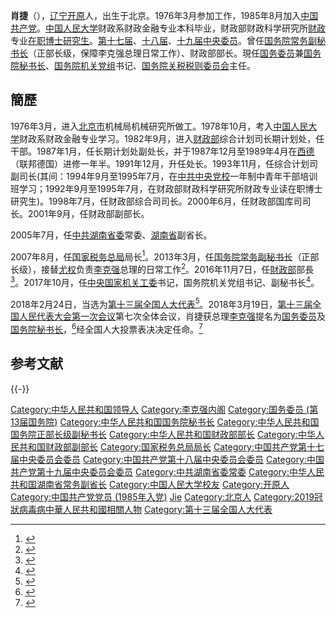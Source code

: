 {{Infobox_officeholder
|name = 肖捷
|image name =Xiao Jie (cropped).jpg
|width = 
|office = {{PRC}}[[国务委员|国务委员]]
|premier = [[李克强|李克强]]
|alongside = [[魏凤和|魏凤和]]、[[王勇_(1955年12月)|王勇]]、[[王毅|王毅]]、[[赵克志|赵克志]]
|term_start = 2018年3月19日
|term_end =
|now1 = {{flagicon|People's Republic of China}} [[中华人民共和国国务院秘书长|中华人民共和国国务院秘书长]]
|premier1 = [[李克强|李克强]]
|term_start1 = 2018年3月19日
|term_end1 = 
|predecessor1 = [[杨晶|杨晶]]
|successor1 = 
|now2 = {{flagicon|People's Republic of China}} [[中華人民共和國財政部|中華人民共和國財政部]]部長
|premier2= [[李克強|李克強]]
|term_start2 = 2016年11月7日
|term_end2 = 2018年3月19日
|predecessor2 = [[楼继伟|楼继伟]]
|successor2 = [[刘昆_(1956年)|刘昆]]
|now3 = {{flagicon|People's Republic of China}} [[中华人民共和国国务院|中华人民共和国国务院]][[中华人民共和国国务院副秘书长|常务副秘书长]]<br /><small>（保障李克强总理日常工作）</small>
|premier3 = [[李克強|李克強]]
|secretary_general3 = [[杨晶|杨晶]]
|term_start3 = 2013年3月26日
|term_end3 = 2016年11月7日
|predecessor3 = [[尤权|尤权]]
|successor3 = [[丁学东|丁学东]]
|sex = 男
|different name =
|nationality = {{PRC}}
|citizenship  = 
|residence = 
|party = {{CPC}}
|native place = [[辽宁省|辽宁]][[开原市|开原]]
|date of birth = {{Birth date and age|1957|06|13}}
|place of birth = 
|date of death = 
|place of death = 
|spouse = 
|relatives = 
|educate = 
|alma_mater = [[中国人民大学|中国人民大学]]
|past = 
*<span style="color: blue;">中华人民共和国财政部综合计划司长期计划预测处副处长、处长<br />（1987年1月－1993年11月）</span>
*<span style="color: blue;">中华人民共和国财政部综合计划司副司长<br />（1993年11月－1994年7月）</span>
*<span style="color: blue;">中华人民共和国财政部综合与改革司副司长<br />（1994年7月－1998年7月）</span>
*<span style="color: blue;">中华人民共和国财政部综合司司长<br />（1998年7月－2000年6月）</span>
*<span style="color: blue;">中华人民共和国财政部国库司司长<br />（2000年6月－2001年9月）</span>
*<span style="color: blue;">中华人民共和国财政部副部长<br />（2001年9月－2005年7月）</span>
*<span style="color: blue;">中国红十字会副会长<br />（2004年10月－2005年7月）</span>
*<span style="color: blue;">中共湖南省委常委<br />（2005年7月－2007年8月）</span>
*<span style="color: blue;">湖南省人民政府常务副省长<br />（2005年7月－2007年8月）</span>
*<span style="color: blue;">国家税务总局党组书记、局长<br />（2007年8月－2013年3月）</span>
*<span style="color: blue;">中共中央委员<br />（2007年10月－至今）</span>
*<span style="color: blue;">中华人民共和国国务院常务副秘书长<br />（2013年3月－2016年11月）</span>
*<span style="color: blue;">中华人民共和国财政部部长<br />（2016年11月－2018年3月）</span>
*<span style="color: blue;">中共中央国家机关工委书记、国务院机关党组书记、国务院副秘书长<br />（2017年10月－2018年3月）</span>
*<span style="color: blue;">国务委员兼国务院秘书长、国务院机关党组书记<br />（2018年3月至今）</span>
}}

'''肖捷'''（{{bd|1957年|6月13日|catIdx=X肖}}），[[辽宁省|辽宁]][[开原市|开原]]人，出生于北京。1976年3月参加工作，1985年8月加入[[中国共产党|中国共产党]]。[[中国人民大学|中国人民大学]]财政系财政金融专业本科毕业，财政部财政科学研究所[[财政|财政]]专业[[在职研究生|在职]][[博士|博士]][[研究生|研究生]]。[[中国共产党第十七届中央委员会委员列表|第十七届]]、[[中国共产党第十八届中央委员会委员列表|十八届]]、[[中国共产党第十九届中央委员会委员列表|十九届]][[中国共产党中央委员会|中央委员]]。曾任[[中华人民共和国国务院副秘书长|国务院常务副秘书长]]（正部长级，保障李克强总理日常工作）、财政部部长。現任[[国务委员|国务委员]]兼[[中华人民共和国国务院秘书长|国务院秘书长]]、[[中国共产党国务院机关党组|国务院机关党组]]书记、[[国务院关税税则委员会|国务院关税税则委员会]]主任。

==簡歷==
1976年3月，进入[[北京市|北京市]]机械局机械研究所做工。1978年10月，考入[[中国人民大学|中国人民大学]]财政系财政金融专业学习。1982年9月，进入[[中华人民共和国财政部|财政部]]综合计划司长期计划处，任干部。1987年1月，任长期计划处副处长，并于1987年12月至1989年4月在[[西德|西德]]（联邦德国）进修一年半。1991年12月，升任处长。1993年11月，任综合计划司副司长(其间：1994年9月至1995年7月，在[[中共中央党校|中共中央党校]]一年制中青年干部培训班学习；1992年9月至1995年7月，在财政部财政科学研究所财政专业读在职博士研究生)。1998年7月，任财政部综合司司长。2000年6月，任财政部国库司司长。2001年9月，任财政部副部长。

2005年7月，任[[中国共产党湖南省委员会|中共湖南省委]]常委、[[湖南省|湖南省]]副省长。

2007年8月，任[[国家税务总局|国家税务总局]]局长<ref>{{Cite web|url=http://www.caijing.com.cn/newcn/home/newsupdate/2007-08-30/28638.shtml|title=肖捷任国家税务总局局长|accessdate=2017-11-01|author=|date=2007-08-30|work=|publisher=财经网}}</ref>。2013年3月，任[[中华人民共和国国务院副秘书长|国务院常务副秘书长]]（正部长级），接替[[尤权|尤权]]负责[[李克强|李克强]]总理的日常工作<ref>{{cite news|url=http://news.163.com/13/0326/09/8QSR48160001124J.html|title=国家税务总局原局长肖捷出任国务院副秘书长|date=2013-03-26|newspaper=网易|accessdate=2013-03-26}}</ref>。2016年11月7日，任[[中华人民共和国财政部|財政部]]部長<ref>{{cite web|url=http://news.ifeng.com/a/20161107/50215867_0.shtml|title=全国人大任命陈文清为国家安全部部长|accessdate=2016-11-07|date=2016-11-07|publisher=凤凰网|archive-date=2016-11-07|archive-url=https://web.archive.org/web/20161107155422/http://news.ifeng.com/a/20161107/50215867_0.shtml|dead-url=no}}</ref>。2017年10月，任[[中共中央国家机关工作委员会|中央国家机关工委]]书记，国务院机关党组书记、副秘书长<ref>{{Cite web|url=http://www.cqtimes.cn/news/article/id/2470008/nowCat/51.html|title=财政部长肖捷出任中央国家机关工委书记、国务院机关党组书记|accessdate=2017-11-01|publisher=重庆时报|archive-url=https://web.archive.org/web/20171107014712/http://www.cqtimes.cn/news/article/id/2470008/nowCat/51.html|archive-date=2017-11-07|dead-url=yes}}</ref>。

2018年2月24日，当选为[[第十三届全国人大代表|第十三届全国人大代表]]<ref>{{Cite web|title=（受权发布）中华人民共和国第十三届全国人民代表大会代表名单-中新网|url=http://www.chinanews.com/gn/2018/02-25/8453959.shtml|accessdate=2021-02-13|work=中新网}}</ref>。2018年3月19日，[[第十三届全国人民代表大会#第一次会议|第十三届全国人民代表大会第一次会议]]第七次全体会议，肖捷获总理[[李克强|李克强]]提名为[[国务委员|国务委员]]及[[中华人民共和国国务院秘书长|国务院秘书长]]，<ref>{{Cite web|url=http://www.xinhuanet.com/politics/2018-03/19/c_1122556557.htm|title=根据宪法，国务院总理李克强提名国务院秘书长、各部部长、各委员会主任、中国人民银行行长、审计长|accessdate=2018-03-19|date=2018-03-19|publisher=新华网|archive-date=2018-03-19|archive-url=https://web.archive.org/web/20180319152705/http://www.xinhuanet.com/politics/2018-03/19/c_1122556557.htm|dead-url=no}}</ref>经全国人大投票表决决定任命。<ref>{{Cite web|url=http://news.ifeng.com/a/20180319/56857742_0.shtml|title=国务院副总理、国务委员、各部部长完整名单|accessdate=2018-03-19|date=2018-03-19|publisher=新华社|archive-date=2018-03-19|archive-url=https://web.archive.org/web/20180319030207/http://news.ifeng.com/a/20180319/56857742_0.shtml|dead-url=no}}</ref>

== 参考文献 ==
{{Reflist|30em}}

{{-}}
{{start box}}
{{s-ppo|cpc}}
{{s-before|[[杨晶|杨　晶]]|rows=2}}
{{s-title|[[中共中央国家机关工作委员会|中共中央国家机关工作委员会]]书记|2017年10月－}}
{{s-after|[[丁薛祥|丁薛祥]]|[[中共中央和国家机关工作委员会|中共中央和国家机关工作委员会]]书记}}
{{s-title|[[中国共产党国务院机关党组|中国共产党国务院机关党组]]书记|2017年10月－}}
{{s-inc}}
{{s-gov|prc}}
{{s-before|[[杨晶|杨　晶]]}}
{{s-title|[[中华人民共和国|中华人民共和国]][[国务委员|国务委员]]兼[[中华人民共和国国务院秘书长|国务院秘书长]]|2018年3月－}}
{{s-inc}}
{{s-before|[[楼继伟|楼继伟]]}}
{{s-title|[[中华人民共和国财政部|中华人民共和国财政部]]部長|2016年11月－2018年3月}}
{{s-after|[[刘昆_(1956年)|刘　昆]]}}
{{s-before|[[尤权|尤　权]]}}
{{s-title|[[中华人民共和国国务院|中华人民共和国国务院]][[中华人民共和国国务院副秘书长|常务副秘书长]]<br/>（保障李克强总理日常工作）|2013年3月－2016年11月}}
{{s-after|[[丁学东|丁学东]]}}
{{s-before|[[谢旭人|谢旭人]]}}
{{s-title|[[国家税务总局|国家税务总局]]局长|2007年8月－2013年3月 }}
{{s-after|[[王军_(1958年)|王　军]]}}
{{end box}}

{{党和国家领导人}}
{{国务院/13|国务委员|秘书长}}
{{国务院/12|部门首长}}
{{国务委员}}
{{国务院/办公厅}}
{{中华人民共和国财政部部长}}
{{1994届中央党校一年制中青年干部培训班}}
{{normdaten}}

{{DEFAULTSORT:xiao jie}}
[[Category:中华人民共和国领导人|Category:中华人民共和国领导人]]
[[Category:李克强内阁|Category:李克强内阁]]
[[Category:国务委员_(第13届国务院)|Category:国务委员 (第13届国务院)]]
[[Category:中华人民共和国国务院秘书长|Category:中华人民共和国国务院秘书长]]
[[Category:中华人民共和国国务院正部长级副秘书长|Category:中华人民共和国国务院正部长级副秘书长]]
[[Category:中华人民共和国财政部部长|Category:中华人民共和国财政部部长]]
[[Category:中华人民共和国财政部副部长|Category:中华人民共和国财政部副部长]]
[[Category:国家税务总局局长|Category:国家税务总局局长]]
[[Category:中国共产党第十七届中央委员会委员|Category:中国共产党第十七届中央委员会委员]]
[[Category:中国共产党第十八届中央委员会委员|Category:中国共产党第十八届中央委员会委员]]
[[Category:中国共产党第十九届中央委员会委员|Category:中国共产党第十九届中央委员会委员]]
[[Category:中共湖南省委常委|Category:中共湖南省委常委]]
[[Category:中华人民共和国湖南省常务副省长|Category:中华人民共和国湖南省常务副省长]]
[[Category:中国人民大学校友|Category:中国人民大学校友]]
[[Category:开原人|Category:开原人]]
[[Category:中国共产党党员_(1985年入党)|Category:中国共产党党员 (1985年入党)]]
[[Category:肖姓|Jie]]
[[Category:北京人|Category:北京人]]
[[Category:2019冠狀病毒病中華人民共和國相關人物|Category:2019冠狀病毒病中華人民共和國相關人物]]
[[Category:第十三届全国人大代表|Category:第十三届全国人大代表]]